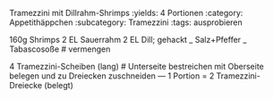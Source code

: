 Tramezzini mit Dillrahm-Shrimps
:yields: 4 Portionen
:category: Appetithäppchen
:subcategory: Tramezzini
:tags: ausprobieren


160g Shrimps
2 EL Sauerrahm
2 EL Dill; gehackt
_ Salz+Pfeffer
_ Tabascosoße
# vermengen

4 Tramezzini-Scheiben (lang)
# Unterseite bestreichen
  mit Oberseite belegen und zu Dreiecken zuschneiden
---
1 Portion = 2 Tramezzini-Dreiecke (belegt)